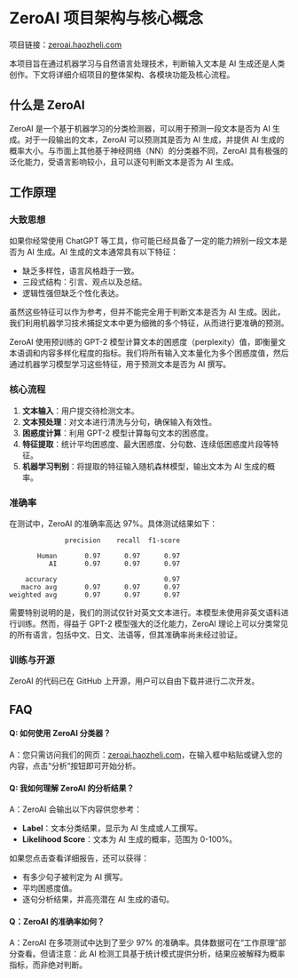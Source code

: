 # ZeroAI 项目架构与核心概念

项目链接：[zeroai.haozheli.com](https://zeroai.haozheli.com)

本项目旨在通过机器学习与自然语言处理技术，判断输入文本是 AI 生成还是人类创作。下文将详细介绍项目的整体架构、各模块功能及核心流程。

## 什么是 ZeroAI

ZeroAI 是一个基于机器学习的分类检测器，可以用于预测一段文本是否为 AI 生成。对于一段输出的文本，ZeroAI 可以预测其是否为 AI 生成，并提供 AI 生成的概率大小。与市面上其他基于神经网络（NN）的分类器不同，ZeroAI 具有极强的泛化能力，受语言影响较小，且可以逐句判断文本是否为 AI 生成。

## 工作原理

### 大致思想

如果你经常使用 ChatGPT 等工具，你可能已经具备了一定的能力辨别一段文本是否为 AI 生成。AI 生成的文本通常具有以下特征：

- 缺乏多样性，语言风格趋于一致。
- 三段式结构：引言、观点以及总结。
- 逻辑性强但缺乏个性化表达。

虽然这些特征可以作为参考，但并不能完全用于判断文本是否为 AI 生成。因此，我们利用机器学习技术捕捉文本中更为细微的多个特征，从而进行更准确的预测。

ZeroAI 使用预训练的 GPT-2 模型计算文本的困惑度（perplexity）值，即衡量文本语调和内容多样化程度的指标。我们将所有输入文本量化为多个困惑度值，然后通过机器学习模型学习这些特征，用于预测文本是否为 AI 撰写。

### 核心流程

1. **文本输入**：用户提交待检测文本。
2. **文本预处理**：对文本进行清洗与分句，确保输入有效性。
3. **困惑度计算**：利用 GPT-2 模型计算每句文本的困惑度。
4. **特征提取**：统计平均困惑度、最大困惑度、分句数、连续低困惑度片段等特征。
5. **机器学习判别**：将提取的特征输入随机森林模型，输出文本为 AI 生成的概率。

### 准确率

在测试中，ZeroAI 的准确率高达 97%。具体测试结果如下：

```plaintext
              precision    recall  f1-score

       Human       0.97      0.97      0.97
          AI       0.97      0.97      0.97

    accuracy                           0.97
   macro avg       0.97      0.97      0.97
weighted avg       0.97      0.97      0.97
```

需要特别说明的是，我们的测试仅针对英文文本进行。本模型未使用非英文语料进行训练。然而，得益于 GPT-2 模型强大的泛化能力，ZeroAI 理论上可以分类常见的所有语言，包括中文、日文、法语等，但其准确率尚未经过验证。

### 训练与开源

ZeroAI 的代码已在 GitHub 上开源，用户可以自由下载并进行二次开发。

## FAQ

#### Q: 如何使用 ZeroAI 分类器？

A：您只需访问我们的网页：[zeroai.haozheli.com](https://zeroai.haozheli.com)，在输入框中粘贴或键入您的内容，点击“分析”按钮即可开始分析。

#### Q: 我如何理解 ZeroAI 的分析结果？

A：ZeroAI 会输出以下内容供您参考：

- **Label**：文本分类结果，显示为 AI 生成或人工撰写。
- **Likelihood Score**：文本为 AI 生成的概率，范围为 0-100%。

如果您点击查看详细报告，还可以获得：

- 有多少句子被判定为 AI 撰写。
- 平均困惑度值。
- 逐句分析结果，并高亮潜在 AI 生成的语句。

#### Q：ZeroAI 的准确率如何？

A：ZeroAI 在多项测试中达到了至少 97% 的准确率。具体数据可在“工作原理”部分查看。但请注意：此 AI 检测工具基于统计模式提供分析，结果应被解释为概率指标，而非绝对判断。

